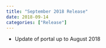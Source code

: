 ```yaml
---
title: "September 2018 Release"
date: 2018-09-14
categories: ["Release"]
---
```


* Update of portal up to August 2018